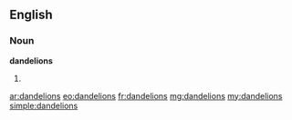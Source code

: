 ==English==

===Noun===
'''dandelions'''

# {{plural of|dandelion}}

[[ar:dandelions]]
[[eo:dandelions]]
[[fr:dandelions]]
[[mg:dandelions]]
[[my:dandelions]]
[[simple:dandelions]]
